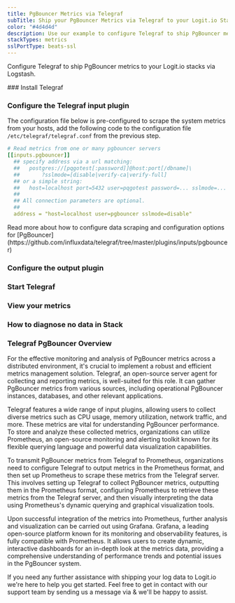 ```yaml
---
title: PgBouncer Metrics via Telegraf
subTitle: Ship your PgBouncer Metrics via Telegraf to your Logit.io Stack
color: "#4d4d4d"
description: Use our example to configure Telegraf to ship PgBouncer metrics to your Logit.io stacks. Configure Telegraf to send PgBouncer metrics to Logstash or Elastic.
stackTypes: metrics
sslPortType: beats-ssl
---
```


Configure Telegraf to ship PgBouncer metrics to your Logit.io stacks via Logstash.

<Steps>
  ### Install Telegraf

  <InstallTelegraf />

  ### Configure the Telegraf input plugin

  The configuration file below is pre-configured to scrape the system metrics from your hosts, add the following code to the configuration file `/etc/telegraf/telegraf.conf` from the previous step.

  ```yaml copy
  # Read metrics from one or many pgbouncer servers
  [[inputs.pgbouncer]]
    ## specify address via a url matching:
    ##   postgres://[pqgotest[:password]]@host:port[/dbname]\
    ##       ?sslmode=[disable|verify-ca|verify-full]
    ## or a simple string:
    ##   host=localhost port=5432 user=pqgotest password=... sslmode=... dbname=app_production
    ##
    ## All connection parameters are optional.
    ##
    address = "host=localhost user=pgbouncer sslmode=disable"
  ```
  <Callout type="info">
    Read more about how to configure data scraping and configuration options for [PgBouncer](https://github.com/influxdata/telegraf/tree/master/plugins/inputs/pgbouncer)
  </Callout>

  ### Configure the output plugin

  <TelegrafOutputPlugin />

  ### Start Telegraf

  <StartTelegraf />

  ### View your metrics
  <LaunchStack source="PgBouncer_Metrics_via_Telegraf" utmMedium="metrics" utmCampaign="telegraf-PgBouncer-metrics" />

  ### How to diagnose no data in Stack

  <DiagnoseNoData />

</Steps>

### Telegraf PgBouncer Overview

For the effective monitoring and analysis of PgBouncer metrics across a distributed environment, it's crucial to implement 
a robust and efficient metrics management solution. Telegraf, an open-source server agent for collecting and reporting 
metrics, is well-suited for this role. It can gather PgBouncer metrics from various sources, including operational 
PgBouncer instances, databases, and other relevant applications.
      
Telegraf features a wide range of input plugins, allowing users to collect diverse metrics such as CPU usage, memory 
utilization, network traffic, and more. These metrics are vital for understanding PgBouncer performance. 
To store and analyze these collected metrics, organizations can utilize Prometheus, an open-source monitoring and 
alerting toolkit known for its flexible querying language and powerful data visualization capabilities.

To transmit PgBouncer metrics from Telegraf to Prometheus, organizations need to configure Telegraf to output metrics 
in the Prometheus format, and then set up Prometheus to scrape these metrics from the Telegraf server. 
This involves setting up Telegraf to collect PgBouncer metrics, outputting them in the Prometheus format, configuring 
Prometheus to retrieve these metrics from the Telegraf server, and then visually interpreting the data using 
Prometheus's dynamic querying and graphical visualization tools.

Upon successful integration of the metrics into Prometheus, further analysis and visualization can be carried out 
using Grafana. Grafana, a leading open-source platform known for its monitoring and observability features, 
is fully compatible with Prometheus. It allows users to create dynamic, interactive dashboards for an in-depth 
look at the metrics data, providing a comprehensive understanding of performance trends and potential issues in the PgBouncer system.

If you need any further assistance with shipping your log data to Logit.io we're here to help you get started. 
Feel free to get in contact with our support team by sending us a message via <IntercomButton text="live chat" /> 
& we'll be happy to assist.